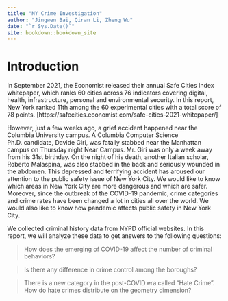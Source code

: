 ```yaml
--- 
title: "NY Crime Investigation"
author: "Jingwen Bai, Qiran Li, Zheng Wu"
date: "`r Sys.Date()`"
site: bookdown::bookdown_site
---
```


# Introduction

In September 2021, the Economist released their annual Safe Cities Index whitepaper, which ranks 60 cities across 76 indicators covering digital, health, infrastructure, personal and environmental security. In this report, New York ranked 11th among the 60 experimental cities with a total score of 78 points. [https://safecities.economist.com/safe-cities-2021-whitepaper/]


However, just a few weeks ago, a grief accident happened near the Columbia University campus. A Columbia Computer Science Ph.D. candidate, Davide Giri, was fatally stabbed near the Manhattan campus on Thursday night Near Campus. Mr. Giri was only a week away from his 31st birthday. On the night of his death, another Italian scholar, Roberto Malaspina, was also stabbed in the back and seriously wounded in the abdomen. This depressed and terrifying accident has aroused our attention to the public safety issue of New York City. We would like to know which areas in New York City are more dangerous and which are safer. Moreover, since the outbreak of the COVID-19 pandemic, crime categories and crime rates have been changed a lot in cities all over the world. We would also like to know how pandemic affects public safety in New York City.


We collected criminal history data from NYPD official websites. In this report, we will analyze these data to get answers to the following questions:


> How does the emerging of COVID-19 affect the number of criminal behaviors?

> Is there any difference in crime control among the boroughs?

> There is a new category in the post-COVID era called “Hate Crime”. How do hate crimes distribute on the geometry dimension?

